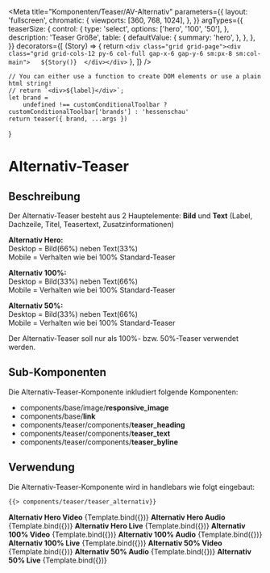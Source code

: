 
<Meta
    title="Komponenten/Teaser/AV-Alternativ"
    parameters={{
        layout: 'fullscreen',
        chromatic: {
            viewports: [360, 768, 1024],
        },
    }}
    argTypes={{
        teaserSize: {
            control: {
                type: 'select',
                options: ['hero', '100', '50'],
            },
            description: 'Teaser Größe',
            table: {
                defaultValue: {
                    summary: 'hero',
                },
            },
        },
    }}
    decorators={[
        (Story) => {
            return `<div class="grid grid-page"><div class="grid grid-cols-12 py-6 col-full gap-x-6 gap-y-6 sm:px-8 sm:col-main">  
                ${Story()} 
                </div></div>`
        },
    ]}
/>

    // You can either use a function to create DOM elements or use a plain html string!
    // return `<div>${label}</div>`;
    let brand =
        undefined !== customConditionalToolbar ? customConditionalToolbar['brands'] : 'hessenschau'
    return teaser({ brand, ...args })
}

# Alternativ-Teaser

## Beschreibung

Der Alternativ-Teaser besteht aus 2 Hauptelemente: <b>Bild</b> und <b>Text</b> (Label, Dachzeile, Titel, Teasertext, Zusatzinformationen)

<b>Alternativ Hero:</b> <br />
Desktop = Bild(66%) neben Text(33%) <br />
Mobile = Verhalten wie bei 100% Standard-Teaser <br />

<b>Alternativ 100%:</b> <br />
Desktop = Bild(33%) neben Text(66%) <br />
Mobile = Verhalten wie bei 100% Standard-Teaser <br />

<b>Alternativ 50%:</b> <br />
Desktop = Bild(33%) neben Text(66%) <br />
Mobile = Verhalten wie bei 100% Standard-Teaser <br />

Der Alternativ-Teaser soll nur als 100%- bzw. 50%-Teaser verwendet werden.

## Sub-Komponenten

Die Alternativ-Teaser-Komponente inkludiert folgende Komponenten:

<ul>
    <li>
        components/base/image/<b>responsive_image</b>
    </li>
    <li>
        components/base/<b>link</b>
    </li>
    <li>
        components/teaser/components/<b>teaser_heading</b>
    </li>
    <li>
        components/teaser/components/<b>teaser_text</b>
    </li>
    <li>
        components/teaser/components/<b>teaser_byline</b>
    </li>
</ul>

## Verwendung

Die Alternativ-Teaser-Komponente wird in handlebars wie folgt eingebaut:

```html
{{> components/teaser/teaser_alternativ}}
```

<Preview withToolbar>
    <b>Alternativ Hero Video</b>
    <Story name="Alternativ Hero Video" args={heroTeaser_video.logicItem.includeModel}>
        {Template.bind({})}
    </Story>
    <b>Alternativ Hero Audio</b>
    <Story name="Alternativ Hero Audio" args={heroTeaser_audio.logicItem.includeModel}>
        {Template.bind({})}
    </Story>
    <b>Alternativ Hero Live</b>
    <Story name="Alternativ Hero Live" args={heroTeaser_live.logicItem.includeModel}>
        {Template.bind({})}
    </Story>
    <b>Alternativ 100% Video</b>
    <Story name="Alternativ 100 Video" args={teaser100_video.logicItem.includeModel}>
        {Template.bind({})}
    </Story>
    <b>Alternativ 100% Audio</b>
    <Story name="Alternativ 100 Audio" args={teaser100_audio.logicItem.includeModel}>
        {Template.bind({})}
    </Story>
    <b>Alternativ 100% Live</b>
    <Story name="Alternativ 100 Live" args={teaser100_live.logicItem.includeModel}>
        {Template.bind({})}
    </Story>
    <b>Alternativ 50% Video</b>
    <Story name="Alternativ 50 Video" args={teaser50_video.logicItem.includeModel}>
        {Template.bind({})}
    </Story>
    <b>Alternativ 50% Audio</b>
    <Story name="Alternativ 50 Audio" args={teaser50_audio.logicItem.includeModel}>
        {Template.bind({})}
    </Story>
    <b>Alternativ 50% Live</b>
    <Story name="Alternativ 50 Live" args={teaser50_live.logicItem.includeModel}>
        {Template.bind({})}
    </Story>
</Preview>
